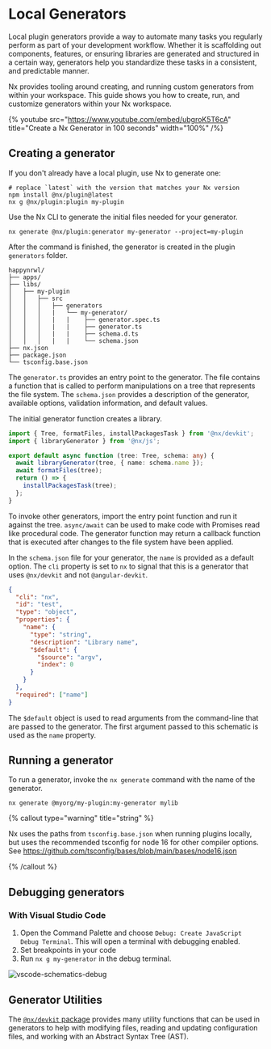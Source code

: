 # Local Generators

Local plugin generators provide a way to automate many tasks you regularly perform as part of your development workflow. Whether it is scaffolding out components, features, or ensuring libraries are generated and structured in a certain way, generators help you standardize these tasks in a consistent, and predictable manner.

Nx provides tooling around creating, and running custom generators from within your workspace. This guide shows you how to create, run, and customize generators within your Nx workspace.

{% youtube
src="https://www.youtube.com/embed/ubgroK5T6cA"
title="Create a Nx Generator in 100 seconds"
width="100%" /%}

## Creating a generator

If you don't already have a local plugin, use Nx to generate one:

```shell
# replace `latest` with the version that matches your Nx version
npm install @nx/plugin@latest
nx g @nx/plugin:plugin my-plugin
```

Use the Nx CLI to generate the initial files needed for your generator.

```shell
nx generate @nx/plugin:generator my-generator --project=my-plugin
```

After the command is finished, the generator is created in the plugin `generators` folder.

```text
happynrwl/
├── apps/
├── libs/
│   ├── my-plugin
│   │   ├── src
│   │   │   ├── generators
│   │   │   |   └── my-generator/
│   │   │   |   |    ├── generator.spec.ts
│   │   │   |   |    ├── generator.ts
│   │   │   |   |    ├── schema.d.ts
│   │   │   |   |    └── schema.json
├── nx.json
├── package.json
└── tsconfig.base.json
```

The `generator.ts` provides an entry point to the generator. The file contains a function that is called to perform manipulations on a tree that represents the file system.
The `schema.json` provides a description of the generator, available options, validation information, and default values.

The initial generator function creates a library.

```typescript
import { Tree, formatFiles, installPackagesTask } from '@nx/devkit';
import { libraryGenerator } from '@nx/js';

export default async function (tree: Tree, schema: any) {
  await libraryGenerator(tree, { name: schema.name });
  await formatFiles(tree);
  return () => {
    installPackagesTask(tree);
  };
}
```

To invoke other generators, import the entry point function and run it against the tree. `async/await` can be used to make code with Promises read like procedural code. The generator function may return a callback function that is executed after changes to the file system have been applied.

In the `schema.json` file for your generator, the `name` is provided as a default option. The `cli` property is set to `nx` to signal that this is a generator that uses `@nx/devkit` and not `@angular-devkit`.

```json {% fileName="schema.json" %}
{
  "cli": "nx",
  "id": "test",
  "type": "object",
  "properties": {
    "name": {
      "type": "string",
      "description": "Library name",
      "$default": {
        "$source": "argv",
        "index": 0
      }
    }
  },
  "required": ["name"]
}
```

The `$default` object is used to read arguments from the command-line that are passed to the generator. The first argument passed to this schematic is used as the `name` property.

## Running a generator

To run a generator, invoke the `nx generate` command with the name of the generator.

```shell
nx generate @myorg/my-plugin:my-generator mylib
```

{% callout type="warning" title="string" %}

Nx uses the paths from `tsconfig.base.json` when running plugins locally, but uses the recommended tsconfig for node 16 for other compiler options. See https://github.com/tsconfig/bases/blob/main/bases/node16.json

{% /callout %}

## Debugging generators

### With Visual Studio Code

1. Open the Command Palette and choose `Debug: Create JavaScript Debug Terminal`.
   This will open a terminal with debugging enabled.
2. Set breakpoints in your code
3. Run `nx g my-generator` in the debug terminal.

![vscode-schematics-debug](/shared/images/nx-console/vscode-schematics-debug.png)

## Generator Utilities

The [`@nx/devkit` package](/packages/devkit/documents/nx_devkit) provides many utility functions that can be used in generators to help with modifying files, reading and updating configuration files, and working with an Abstract Syntax Tree (AST).
